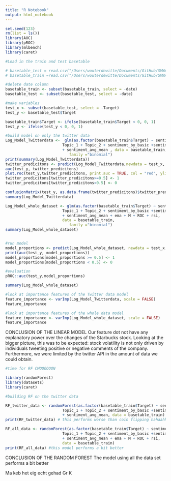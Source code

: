 ```yaml
---
title: "R Notebook"
output: html_notebook
---
```


```r
set.seed(123)
rm(list = ls())
library(AUC)
library(pROC)
library(mlbench)
library(caret)

#Load in the train and test basetable 

# basetable_test = read.csv("/Users/wouterdewitte/Documents/GitHub/SMWA_Performance/data/final_basetable_test.csv")
# basetable_train =read.csv("/Users/wouterdewitte/Documents/GitHub/SMWA_Performance/data/final_basetable_train.csv")

```

```r
#delete date column
basetable_train <- subset(basetable_train, select = -date)
basetable_test <- subset(basetable_test, select = -date)

#make variables
test_x <- subset(basetable_test, select = -Target)
test_y <- basetable_test$Target

basetable_train$Target <- ifelse(basetable_train$Target < 0, 0, 1)
test_y <- ifelse(test_y < 0, 0, 1)
```

```r
#build model on only the twitter data 
Log_Model_Twitterdata <-  glm(as.factor(basetable_train$Target) ~ sentiment_by_dictionary + 
                         Topic_1 + Topic_2 + sentiment_by_basic +sentiment_weighted_mixed 
                         + sentiment_avg_mean , data = basetable_train, 
                            family ="binomial")
print(summary(Log_Model_Twitterdata))
twitter_predicitons <- predict(Log_Model_Twitterdata,newdata = test_x, type = "response" )
auc(test_y, twitter_predicitons)
plot.roc(test_y,twitter_predicitons, print.auc = TRUE, col = "red", ylim = c(0,1))
twitter_predicitons[twitter_predicitons>=0.5] <- 1
twitter_predicitons[twitter_predicitons<0.5] <- 0

confusionMatrix(test_y, as.data.frame(twitter_predicitons)$twitter_predicitons)
summary(Log_Model_Twitterdata)
```


```r
Log_Model_whole_dataset <- glm(as.factor(basetable_train$Target) ~ sentiment_by_dictionary + 
                         Topic_1 + Topic_2 + sentiment_by_basic +sentiment_weighted_mixed 
                         + sentiment_avg_mean + ema + M + ROC + rsi,
                         data = basetable_train, 
                            family ="binomial")
summary(Log_Model_whole_dataset)


#run model
model_proportions <- predict(Log_Model_whole_dataset, newdata = test_x, type = "response")
print(auc(test_y, model_proportions))
model_proportions[model_proportions >= 0.5] <- 1
model_proportions[model_proportions < 0.5] <- 0

#evaluation
pROC::auc(test_y,model_proportions)

summary(Log_Model_whole_dataset)
```

```r
#look at importance features of the Twitter data model 
feature_importance <- varImp(Log_Model_Twitterdata, scale = FALSE)
feature_importance
```
```r
#look at importance features of the whole data model 
feature_importance <- varImp(Log_Model_whole_dataset, scale = FALSE)
feature_importance
```

CONCLUSION OF THE LINEAR MODEL 
Our feature dot not have any explanatory power over the changes of the Starbucks stock. 
Looking at the bigger picture, this was to be expected: stock volatility is not only driven by individuals tweeting positive or negative comments of the company. 
Furthermore, we were limited by the twitter API in the amount of data we could obtain. 

```r
#time for RF CMOOOOOON 

library(randomForest)
library(datasets)
library(caret)

#building RF on the twitter data 

RF_twitter_data <- randomForest(as.factor(basetable_train$Target) ~ sentiment_by_dictionary + 
                         Topic_1 + Topic_2 + sentiment_by_basic +sentiment_weighted_mixed 
                         + sentiment_avg_mean, data = basetable_train)
print(RF_twitter_data) # this performs worse than coin flipping hahaahha 

RF_all_data <- randomForest(as.factor(basetable_train$Target) ~ sentiment_by_dictionary + 
                         Topic_1 + Topic_2 + sentiment_by_basic +sentiment_weighted_mixed 
                         + sentiment_avg_mean + ema + M + ROC + rsi,
                         data = basetable_train)
print(RF_all_data) #this model performs a bit better 

```
CONCLUSION OF THE RANDOM FOREST 
The model using all the data set performs a bit better 

Ma keb het eig echt gehad 
Gr 
K 










